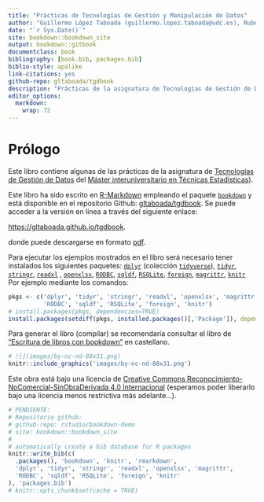 ```yaml
---
title: "Prácticas de Tecnologías de Gestión y Manipulación de Datos"
author: "Guillermo López Taboada (guillermo.lopez.taboada@udc.es), Rubén F. Casal (ruben.fcasal@udc.es) y Manuel Oviedo de la Fuente (manuel.oviedo@udc.es)"
date: "`r Sys.Date()`"
site: bookdown::bookdown_site
output: bookdown::gitbook
documentclass: book
bibliography: [book.bib, packages.bib]
biblio-style: apalike
link-citations: yes
github-repo: gltaboada/tgdbook
description: "Prácticas de la asignatura de Tecnologías de Gestión de Datos del Máster en Técnicas Estadísticas."
editor_options: 
  markdown: 
    wrap: 72
---
```


# Prólogo {.unnumbered}

Este libro contiene algunas de las prácticas de la asignatura de
[Tecnologías de Gestión de
Datos](http://eamo.usc.es/pub/mte/index.php/es/?option=com_content&view=article&id=2202&idm=38&a%C3%B1o=2020)
del [Máster interuniversitario en Técnicas
Estadísticas](http://eio.usc.es/pub/mte)).

Este libro ha sido escrito en [R-Markdown](http://rmarkdown.rstudio.com)
empleando el paquete [`bookdown`](https://bookdown.org/yihui/bookdown/)
y está disponible en el repositorio Github:
[gltaboada/tgdbook](https://github.com/gltaboada/tgdbook). Se puede
acceder a la versión en línea a través del siguiente enlace:

<https://gltaboada.github.io/tgdbook>.

donde puede descargarse en formato
[pdf](https://gltaboada.github.io/tgdbook/Practicas_de_TGD.pdf).

Para ejecutar los ejemplos mostrados en el libro será necesario tener
instalados los siguientes paquetes:
[`dplyr`](https://dplyr.tidyverse.org) (colección
[`tidyverse`](https://www.tidyverse.org/)),
[`tidyr`](https://tidyr.tidyverse.org),
[`stringr`](https://stringr.tidyverse.org),
[`readxl`](https://readxl.tidyverse.org) ,
[`openxlsx`](https://cran.r-project.org/web/packages/openxlsx/index.html),
[`RODBC`](https://cran.r-project.org/web/packages/RODBC/index.html),
[`sqldf`](https://cran.r-project.org/web/packages/sqldf/index.html),
[`RSQLite`](https://r-dbi.github.io/RSQLite),
[`foreign`](https://cran.r-project.org/web/packages/foreign/index.html),
[`magrittr`](https://cran.r-project.org/web/packages/magrittr/index.html),
[`knitr`](https://yihui.name/knitr) Por ejemplo mediante los comandos:

```r
pkgs <- c('dplyr', 'tidyr', 'stringr', 'readxl', 'openxlsx', 'magrittr', 
          'RODBC', 'sqldf', 'RSQLite', 'foreign', 'knitr')
# install.packages(pkgs, dependencies=TRUE)
install.packages(setdiff(pkgs, installed.packages()[,'Package']), dependencies = TRUE)
```

Para generar el libro (compilar) se recomendaría consultar el libro de
["Escritura de libros con
bookdown"](https://rubenfcasal.github.io/bookdown_intro) en castellano.

```r
# ![](images/by-nc-nd-88x31.png)
knitr::include_graphics('images/by-nc-nd-88x31.png')
```

Este obra está bajo una licencia de [Creative Commons
Reconocimiento-NoComercial-SinObraDerivada 4.0
Internacional](https://creativecommons.org/licenses/by-nc-nd/4.0/deed.es_ES)
(esperamos poder liberarlo bajo una licencia menos restrictiva más
adelante...).

```r
# PENDIENTE:
# Repositorio github:
# github-repo: rstudio/bookdown-demo
# site: bookdown::bookdown_site
#
# automatically create a bib database for R packages
knitr::write_bib(c(
  .packages(), 'bookdown', 'knitr', 'rmarkdown',
  'dplyr', 'tidyr', 'stringr', 'readxl', 'openxlsx', 'magrittr', 
  'RODBC', 'sqldf', 'RSQLite', 'foreign', 'knitr'
), 'packages.bib')
# knitr::opts_chunk$set(cache = TRUE)
```
